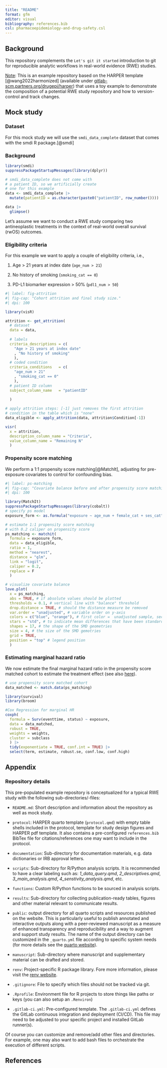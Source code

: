 ```yaml
---
title: "README"
format: gfm
editor: visual
bibliography: references.bib
csl: pharmacoepidemiology-and-drug-safety.csl
---
```


## Background

This repository complements the `Let's git it started` introduction to git for reproducible analytic workflows in real-world evidence (RWE) studies.

[Note]{.underline}: This is an example repository based on the HARPER template [@wang2022harmonized] (available under [gitlab-scm.partners.org/drugepi/harper](https://gitlab-scm.partners.org/drugepi/harper)) that uses a toy example to demonstrate the composition of a potential RWE study repository and how to version-control and track changes.

## Mock study

### Dataset

For this mock study we will use the `smdi_data_complete` dataset that comes with the smdi R package.[@smdi]

### Background

```r
library(smdi)
suppressPackageStartupMessages(library(dplyr))

# smdi_data_complete does not come with
# a patient ID, so we artificially create
# one for this example
data <- smdi_data_complete |> 
  mutate(patientID = as.character(paste0("patientID", row_number())))

data |> 
  glimpse()
```

Let's assume we want to conduct a RWE study comparing two antineoplastic treatments in the context of real-world overall survival (rwOS) outcomes.

### Eligibility criteria

For this example we want to apply a couple of eligibility criteria, i.e.,

1.  Age \> 21 years at index date (`age_num > 21`)

2.  No history of smoking (`smoking_cat == 0`)

3.  PD-L1 biomarker expression \> 50% (`pdl1_num > 50`)

```r
#| label: fig-attrition
#| fig-cap: "Cohort attrition and final study size."
#| dpi: 100

library(visR)

attrition <- get_attrition(
  # dataset
  data = data,
  
  # labels                               
  criteria_descriptions = c(
    "Age > 21 years at index date"
    , "No history of smoking"
    ),
  # coded condition
  criteria_conditions   = c(
    "age_num > 21"
    , "smoking_cat == 0"
    ),
  # patient ID column
  subject_column_name   = "patientID"
  
  )

# apply attrition steps: [-1] just removes the first attrition 
# condition in the table which is "none"
data_eligible <- apply_attrition(data, attrition$Condition[-1])

visr(
  x = attrition,
  description_column_name = "Criteria", 
  value_column_name = "Remaining N"
  )
```

### Propensity score matching

We perform a 1:1 propensity score matching[@MatchIt], adjusting for pre-exposure covariates to control for confounding bias.

```r
#| label: ps-matching
#| fig-cap: "Covariate balance before and after propensity score matching."
#| dpi: 100

library(MatchIt)
suppressPackageStartupMessages(library(cobalt))
# specify ps model
exposure_form <- as.formula("exposure ~ age_num + female_cat + ses_cat")

# estimate 1:1 propensity score matching
# with 0.2 caliper on propensity score
ps_matching <- matchit(
  formula = exposure_form,
  data = data_eligible,
  ratio = 1,
  method = "nearest",
  distance = "glm",
  link = "logit",
  caliper = 0.2,
  replace = F
  )

# visualize covariate balance
love.plot(
  x = ps_matching,
  abs = TRUE, # if absolute values should be plotted
  thresholds = 0.1, # vertical line with "balance" threshold
  drop.distance = TRUE, # should the distance measure be removed
  var.order = "unadjusted", # variable order on y-axis
  colors = c("blue", "orange"), # first color =  unadjusted sample, second = adjusted sample
  stars = "std", # to indicate mean differences that have been standardized
  shapes = 17, # the shape of the SMD geometries
  size = 4, # the size of the SMD gemotries
  grid = TRUE,
  position = "top" # legend position
  )
```

### Estimating marginal hazard ratio

We now estimate the final marginal hazard ratio in the propensity score matched cohort to estimate the treatment effect (see also [here](https://kosukeimai.github.io/MatchIt/articles/estimating-effects.html#survival-outcomes)).

```r
# use propensity score matched cohort
data_matched <- match.data(ps_matching)

library(survival)
library(broom)

#Cox Regression for marginal HR
coxph(
  formula = Surv(eventtime, status) ~ exposure, 
  data = data_matched, 
  robust = TRUE, 
  weights = weights, 
  cluster = subclass
  ) |> 
  tidy(exponentiate = TRUE, conf.int = TRUE) |> 
  select(term, estimate, robust.se, conf.low, conf.high)
```

## Appendix

### Repository details

This pre-populated example repository is conceptualized for a typical RWE study with the following sub-directories/-files:

-   `README.md`: Short description and information about the repository as well as mock study.

-   `protocol`: HARPER quarto template (`protocol.qmd`) with empty table shells included in the protocol, template for study design figures and HARPER pdf template. It also contains a pre-configured `references.bib` BibTex file for citations/references one may want to include in the protocol.

-   `documentation`: Sub-directory for documentation materials, e.g. data dictionaries or IRB approval letters.

-   `scripts`: Sub-directory for R/Python analysis scripts. It is recommended to have a clear labeling such as: *1_data_query.qmd*, *2_descriptives.qmd*, *3_main_analysis.qmd*, *4_senstivity_analysis.qmd*, etc.

-   `functions`: Custom R/Python functions to be sourced in analysis scripts.

-   `results`: Sub-directory for collecting publication-ready tables, figures and other material relevant to communicate results.

-   `public`: output directory for all quarto scripts and resources published on the website. This is particularly useful to publish annotated and interactive outputs along with a peer-reviewed manuscript as a measure of enhanced transparency and reproducibility and a way to augment and support study results. The name of the output directory can be customized in the `_quarto.yml` file according to specific system needs (for more details see the [quarto website](https://quarto.org/docs/projects/quarto-projects.html)).

-   `manuscript`: Sub-directory where manuscript and supplementary material can be drafted and stored.

-   `renv`: Project-specific R package library. Fore more information, please visit the [renv website](https://rstudio.github.io/renv/articles/renv.html).

-   `.gitignore`: File to specify which files should not be tracked via git.

-   `.Rprofile`: Environment file for R projects to store things like paths or keys (you can also setup an `.Renviron`)

-    `.gitlab-ci.yml`: Pre-configured template. The `.gitlab-ci.yml` defines the GitLab continuous integration and deployment (CI/CD). This file may need to be adjusted to your specific project and installed GitLab runner(s).

Of course you can customize and remove/add other files and directories. For example, one may also want to add bash files to orchestrate the execution of different scripts.

## References

